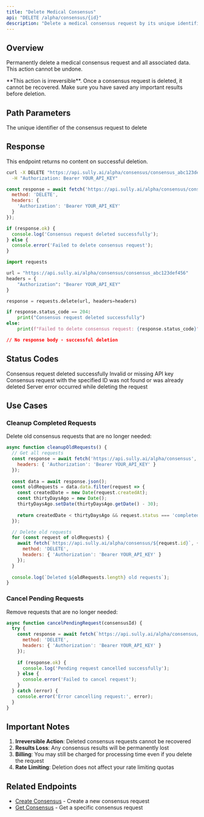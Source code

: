 ```yaml
---
title: "Delete Medical Consensus"
api: "DELETE /alpha/consensus/{id}"
description: "Delete a medical consensus request by its unique identifier."
---
```


## Overview

Permanently delete a medical consensus request and all associated data. This action cannot be undone.

<Warning>
  **This action is irreversible**. Once a consensus request is deleted, it cannot be recovered. Make sure you have saved any important results before deletion.
</Warning>

## Path Parameters

<ParamField path="id" type="string" required>
  The unique identifier of the consensus request to delete
</ParamField>

## Response

This endpoint returns no content on successful deletion.

<RequestExample>

```bash cURL
curl -X DELETE "https://api.sully.ai/alpha/consensus/consensus_abc123def456" \
  -H "Authorization: Bearer YOUR_API_KEY"
```

```javascript JavaScript
const response = await fetch('https://api.sully.ai/alpha/consensus/consensus_abc123def456', {
  method: 'DELETE',
  headers: {
    'Authorization': 'Bearer YOUR_API_KEY'
  }
});

if (response.ok) {
  console.log('Consensus request deleted successfully');
} else {
  console.error('Failed to delete consensus request');
}
```

```python Python
import requests

url = "https://api.sully.ai/alpha/consensus/consensus_abc123def456"
headers = {
    "Authorization": "Bearer YOUR_API_KEY"
}

response = requests.delete(url, headers=headers)

if response.status_code == 204:
    print("Consensus request deleted successfully")
else:
    print(f"Failed to delete consensus request: {response.status_code}")
```

</RequestExample>

<ResponseExample>

```json 204 No Content
// No response body - successful deletion
```

</ResponseExample>

## Status Codes

<ResponseField name="204" type="No Content">
  Consensus request deleted successfully
</ResponseField>

<ResponseField name="401" type="Unauthorized">
  Invalid or missing API key
</ResponseField>

<ResponseField name="404" type="Not Found">
  Consensus request with the specified ID was not found or was already deleted
</ResponseField>

<ResponseField name="500" type="Internal Server Error">
  Server error occurred while deleting the request
</ResponseField>

## Use Cases

### Cleanup Completed Requests

Delete old consensus requests that are no longer needed:

```javascript
async function cleanupOldRequests() {
  // Get all requests
  const response = await fetch('https://api.sully.ai/alpha/consensus', {
    headers: { 'Authorization': 'Bearer YOUR_API_KEY' }
  });
  
  const data = await response.json();
  const oldRequests = data.data.filter(request => {
    const createdDate = new Date(request.createdAt);
    const thirtyDaysAgo = new Date();
    thirtyDaysAgo.setDate(thirtyDaysAgo.getDate() - 30);
    
    return createdDate < thirtyDaysAgo && request.status === 'completed';
  });

  // Delete old requests
  for (const request of oldRequests) {
    await fetch(`https://api.sully.ai/alpha/consensus/${request.id}`, {
      method: 'DELETE',
      headers: { 'Authorization': 'Bearer YOUR_API_KEY' }
    });
  }
  
  console.log(`Deleted ${oldRequests.length} old requests`);
}
```

### Cancel Pending Requests

Remove requests that are no longer needed:

```javascript
async function cancelPendingRequest(consensusId) {
  try {
    const response = await fetch(`https://api.sully.ai/alpha/consensus/${consensusId}`, {
      method: 'DELETE',
      headers: { 'Authorization': 'Bearer YOUR_API_KEY' }
    });
    
    if (response.ok) {
      console.log('Pending request cancelled successfully');
    } else {
      console.error('Failed to cancel request');
    }
  } catch (error) {
    console.error('Error cancelling request:', error);
  }
}
```

## Important Notes

1. **Irreversible Action**: Deleted consensus requests cannot be recovered
2. **Results Loss**: Any consensus results will be permanently lost
3. **Billing**: You may still be charged for processing time even if you delete the request
4. **Rate Limiting**: Deletion does not affect your rate limiting quotas

## Related Endpoints

- [Create Consensus](/api-reference-alpha/consensus/create) - Create a new consensus request
- [Get Consensus](/api-reference-alpha/consensus/get) - Get a specific consensus request